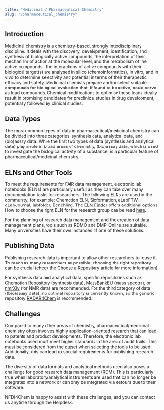 ```yaml
---
title: "Medicinal / Pharmaceutical Chemistry"
slug: "/pharmaceutical_chemistry"
---
```



<LbeChip title="medicinal chemistry" /><LbeChip title="epidemiology" />

## Introduction

Medicinal chemistry is a chemistry-based, strongly interdisciplinary discipline. It deals with the discovery, development, identification, and synthesis of biologically active compounds, the interpretation of their mechanism of action at the molecular level, and the metabolism of the active compounds. The interactions of active compounds with their biological target(s) are analysed in silico (chemoinformatics), in vitro, and in vivo to determine selectivity and potential in terms of their therapeutic efficacy and safety. Medicinal chemists prepare and/or select suitable compounds for biological evaluation that, if found to be active, could serve as lead compounds. Chemical modifications to optimise these leads ideally result in promising candidates for preclinical studies in drug development, potentially followed by clinical studies.


## Data Types

The most common types of data in pharmaceutical/medicinal chemistry can be divided into three categories: synthesis data, analytical data, and (bio)assay data. While the first two types of data (synthesis and analytical data) play a role in broad areas of chemistry, (bio)assay data, which is used to investigate the biological activity of a substance, is a particular feature of pharmaceutical/medicinal chemistry. 

## ELNs and Other Tools

To meet the requirements for FAIR data management, electronic lab notebooks (ELNs) are particularly useful as they can take over many documentation tasks for researchers. The following ELNs are used in the community, for example: Chemotion ELN, Sicformation, eLabFTW, eLabJournal, labfolder, Benchling. The [ELN-Finder](https://eln-finder.ulb.tu-darmstadt.de/search?f.K03=Pharmacy,equals&spc.page=1) offers additional options. How to choose the right ELN for the research group can be read [here](https://knowledgebase.nfdi4chem.de/knowledge_base/docs/choose_eln/). 

For the planning of research data management and the creation of data management plans, tools such as RDMO and DMP-Online are suitable. Many universities have their own instances of one of these solutions.

## Publishing Data

Publishing research data is important to allow other researchers to reuse it. To reach as many researchers as possible, choosing the right repository can be crucial (check the [Choose a Repository](https://knowledgebase.nfdi4chem.de/knowledge_base/docs/choose_repository/) article for more information).

For synthesis data and analytical data, specific repositories such as [Chemotion Repository](https://www.chemotion-repository.net/welcome) (synthesis data), [MassBankEU](https://massbank.eu/MassBank/) (mass spectra), or [nmrXiv](https://nmrxiv.org/) (for NMR data) are recommended. For the third category of data ((bio)assay data), no optimal repository is currently known, so the generic repository [RADAR4Chem](https://radar.products.fiz-karlsruhe.de/de/radarabout/radar4chem) is recommended.

## Challenges

Compared to many other areas of chemistry, pharmaceutical/medicinal chemistry often involves highly application-oriented research that can lead to patents and product developments. Therefore, the electronic lab notebooks used must meet higher standards in the area of audit trails. This must be considered from the outset when selecting the tools to be used. Additionally, this can lead to special requirements for publishing research data.

The diversity of data formats and analytical methods used also poses a challenge for good research data management (RDM). This is particularly true when laboratory/analytical instruments are used that can no longer be integrated into a network or can only be integrated via detours due to their software.

NFDI4Chem is happy to assist with these challenges, and you can contact us anytime through the Helpdesk.
